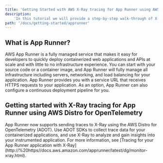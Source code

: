 ```yaml
---
title: 'Getting Started with AWS X-Ray tracing for App Runner using AWS Distro for OpenTelemetry'
description:
    'In this tutorial we will provide a step-by-step walk-through of X-Ray tracing for App Runner using AWS Distro for OpenTelemetry.'
path: '/docs/getting-started/apprunner'
---
```



<SectionSeparator />

## What is App Runner?

AWS App Runner is a fully managed service that makes it easy for developers to quickly deploy containerized web applications and APIs at scale and with little to no infrastructure experience. You can start with your source code or a container image, and App Runner will fully manage all infrastructure including servers, networking, and load balancing for your application. App Runner provides you with a service URL that receives HTTPS requests to your application. As an option, App Runner can also configure a continuous deployment pipeline for you.

<SectionSeparator />

## Getting started with X-Ray tracing for App Runner using AWS Distro for OpenTelemetry

App Runner now supports sending traces to X-Ray using the AWS Distro for OpenTelemetry (ADOT). Use ADOT SDKs to collect trace data for your containerized applications, and use X-Ray to analyze and gain insights into your instrumented application. For more information, see [Tracing for your App Runner application with X-Ray] (http://%20https//docs.aws.amazon.com/apprunner/latest/dg/monitor-xray.html). 

